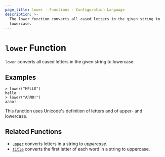 ```yaml
---
page_title: lower - Functions - Configuration Language
description: >-
  The lower function converts all cased letters in the given string to
  lowercase.
---
```


# `lower` Function

`lower` converts all cased letters in the given string to lowercase.

## Examples

```
> lower("HELLO")
hello
> lower("АЛЛО!")
алло!
```

This function uses Unicode's definition of letters and of upper- and lowercase.

## Related Functions

* [`upper`](/terracina/language/functions/upper) converts letters in a string to _uppercase_.
* [`title`](/terracina/language/functions/title) converts the first letter of each word in a string to uppercase.
